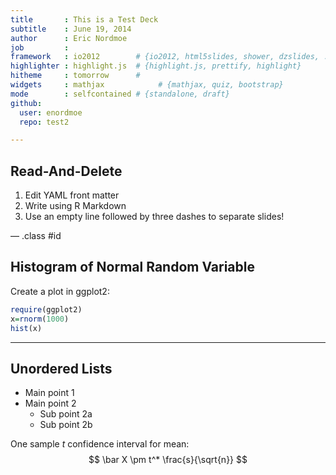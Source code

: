 ```yaml
---
title       : This is a Test Deck
subtitle    : June 19, 2014
author      : Eric Nordmoe
job         : 
framework   : io2012        # {io2012, html5slides, shower, dzslides, ...}
highlighter : highlight.js  # {highlight.js, prettify, highlight}
hitheme     : tomorrow      # 
widgets     : mathjax            # {mathjax, quiz, bootstrap}
mode        : selfcontained # {standalone, draft}
github:
  user: enordmoe
  repo: test2

---
```


## Read-And-Delete

1. Edit YAML front matter
2. Write using R Markdown
3. Use an empty line followed by three dashes to separate slides!

--- .class #id 

## Histogram of Normal Random Variable

Create a plot in ggplot2:
```r
require(ggplot2)
x=rnorm(1000)
hist(x)
```

---

## Unordered Lists

* Main point 1
* Main point 2
  + Sub point 2a
  + Sub point 2b
  
One sample $t$ confidence interval for mean:
$$
\bar X \pm t^* \frac{s}{\sqrt{n}}
$$
  






